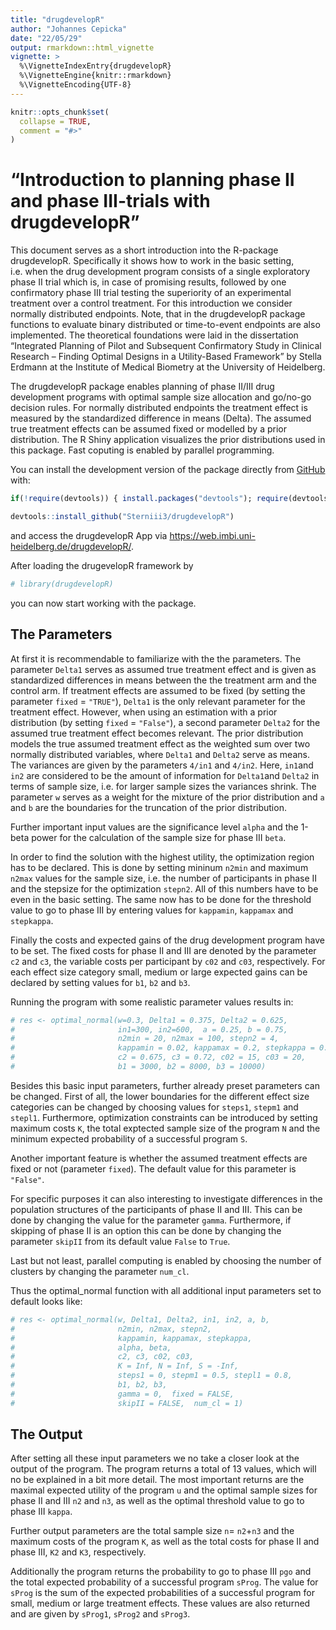 ```yaml
---
title: "drugdevelopR"
author: "Johannes Cepicka"
date: "22/05/29"
output: rmarkdown::html_vignette
vignette: >
  %\VignetteIndexEntry{drugdevelopR}
  %\VignetteEngine{knitr::rmarkdown}
  %\VignetteEncoding{UTF-8}
---
```


```r
knitr::opts_chunk$set(
  collapse = TRUE,
  comment = "#>"
)
```

# "Introduction to planning phase II and phase III-trials with drugdevelopR"

This document serves as a short introduction into the R-package drugdevelopR. Specifically it shows how to work in the basic setting, i.e. when the drug development program consists of a single exploratory phase II trial which is, in case of promising results, followed by one confirmatory phase III trial testing the superiority of an experimental treatment over a control treatment. For this introduction we consider normally distributed endpoints. Note, that in the drugdevelopR package functions to evaluate binary distributed or time-to-event endpoints are also implemented.
The theoretical foundations were laid in the dissertation  "Integrated Planning of Pilot and Subsequent Confirmatory Study in Clinical Research – Finding Optimal Designs in a Utility-Based Framework"  by Stella Erdmann at the Institute of Medical Biometry at the University of Heidelberg. 

The drugdevelopR package enables planning of phase II/III drug development programs with optimal sample size allocation and go/no-go decision rules. For normally distributed endpoints the treatment effect is measured by the standardized difference in means (Delta). The assumed true treatment effects can be assumed fixed or modelled by a prior distribution. The R Shiny application \href{https://web.imbi.uni-heidelberg.de/prior/}{prior} visualizes the prior distributions used in this package. Fast coputing is enabled by parallel programming.

You can install the development version of the package directly from [GitHub](https://github.com/) with:
```r
if(!require(devtools)) { install.packages("devtools"); require(devtools)} 

devtools::install_github("Sterniii3/drugdevelopR")
```
and access the drugdevelopR App via [https://web.imbi.uni-heidelberg.de/drugdevelopR/](https://web.imbi.uni-heidelberg.de/drugdevelopR/).

After loading the drugevelopR framework by
```r
# library(drugdevelopR)
```
you can now start working with the package.

## The Parameters 

At first it is recommendable to familiarize with the the parameters. The  parameter `Delta1` serves as assumed true treatment effect and is given as standardized differences in means between the the treatment arm and the control arm. If treatment effects are assumed to be fixed (by setting the parameter `fixed` = `"TRUE"`), `Delta1` is the only relevant parameter for the treatment effect. However, when using an estimation with a prior distribution (by setting `fixed` = `"False"`), a second parameter `Delta2` for the assumed true treatment effect becomes relevant. The prior distribution models the true assumed treatment effect as the weighted sum over two normally distributed variables, where `Delta1` and `Delta2` serve as means. The variances are given by the parameters `4/in1` and `4/in2`. Here, `in1`and `in2` are considered to be the amount of information for `Delta1`and `Delta2` in terms of sample size, i.e. for larger sample sizes the variances shrink. The parameter `w` serves as a weight for the mixture of the prior distribution and `a` and `b` are the boundaries for the truncation of the prior distribution.

Further important input values are the significance level `alpha` and the 1-beta power for the calculation of the sample size for phase III `beta`.

In order to find the solution with the highest utility, the optimization region has to be declared. This is done by setting mininum `n2min` and maximum `n2max` values for the sample size, i.e. the number of participants in phase II and the stepsize for the optimization `stepn2`. All of this numbers have to be even in the basic setting. 
The same now has to be done for the threshold value to go to phase III by entering values for `kappamin`, `kappamax` and `stepkappa`.

Finally the costs and expected gains of the drug development program have to be set. The fixed costs for phase II and III are denoted by the parameter `c2` and `c3`, the variable costs per participant by `c02` and  `c03`, respectively. For each effect size category small, medium or large expected gains can be declared by setting values for `b1`, `b2` and `b3`.

Running the program with some realistic parameter values results in:
```r
# res <- optimal_normal(w=0.3, Delta1 = 0.375, Delta2 = 0.625, 
#                       in1=300, in2=600,  a = 0.25, b = 0.75,  
#                       n2min = 20, n2max = 100, stepn2 = 4,
#                       kappamin = 0.02, kappamax = 0.2, stepkappa = 0.02,      #                       alpha = 0.05, beta = 0.1,  
#                       c2 = 0.675, c3 = 0.72, c02 = 15, c03 = 20,  
#                       b1 = 3000, b2 = 8000, b3 = 10000) 
```

Besides this basic input parameters, further already preset parameters can be changed. First of all, the lower boundaries for the different effect size categories can be changed by choosing values for `steps1`, `stepm1` and `stepl1`. Furthermore, optimization constraints can be introduced by setting maximum costs `K`, the total exptected sample size of the program `N` and the minimum expected probability of a successful program `S`.

Another important feature is whether the assumed treatment effects are fixed or not (parameter `fixed`). The default value for this parameter is `"False"`.

For specific purposes it can also interesting to investigate differences in the population structures of the participants of phase II and III. This can be done by changing the value for the parameter `gamma`. Furthermore, if skipping of phase II is an option this can be done by changing the parameter `skipII` from its default value `False` to `True`.

Last but not least, parallel computing is enabled by choosing the number of clusters by changing the parameter `num_cl`.

Thus the optimal_normal function with all additional input parameters set to default looks like:
```r
# res <- optimal_normal(w, Delta1, Delta2, in1, in2, a, b,
#                       n2min, n2max, stepn2,
#                       kappamin, kappamax, stepkappa,
#                       alpha, beta, 
#                       c2, c3, c02, c03, 
#                       K = Inf, N = Inf, S = -Inf,
#                       steps1 = 0, stepm1 = 0.5, stepl1 = 0.8,
#                       b1, b2, b3,
#                       gamma = 0,  fixed = FALSE,
#                       skipII = FALSE,  num_cl = 1) 
```

## The Output 

After setting all these input parameters we no take a closer look at the output of the program. The program returns a total of 13 values, which will no be explained in a bit more detail. The most important returns are the maximal expected utility of the program `u` and the optimal sample sizes for phase II and III `n2` and `n3`, as well as the optimal threshold value to go to phase III `kappa`.

Further output parameters are the total sample size `n`= `n2`+`n3` and the maximum costs of the program `K`, as well as the total costs for phase II and phase III, `K2` and `K3`, respectively. 

Additionally the program returns the probability to go to phase III `pgo` and the total expected probability of a successful program `sProg`. The value for `sProg` is the sum of the expected probabilities of a successful program for small, medium or large treatment effects. These values are also returned and are given by `sProg1`, `sProg2` and `sProg3`.